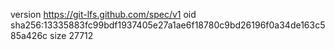 version https://git-lfs.github.com/spec/v1
oid sha256:13335883fc99bdf1937405e27a1ae6f18780c9bd26196f0a34de163c585a426c
size 27712
